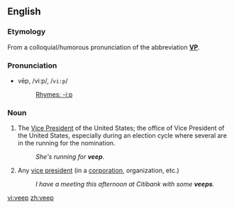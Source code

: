 ==English==

===Etymology===
From a colloquial/humorous pronunciation of the abbreviation '''[[VP]]'''.

===Pronunciation===
*vēp, /viːp/, /<tt>vi:p</tt>/
*:[[Rhymes:English:-iːp|Rhymes: -iːp]]

===Noun===
{{en-noun}}

# {{informal}} The [[Vice President]] of the United States; the office of Vice President of the United States, especially during an election cycle where several are in the running for the nomination.
#:''She's running for '''veep'''.''
# {{informal}} Any [[vice president]] (in a [[corporation]], organization, etc.)
#:''I have a meeting this afternoon at Citibank with some '''veeps'''.''

[[vi:veep]]
[[zh:veep]]